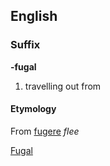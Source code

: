 ==English==
===Suffix===
'''-fugal'''
#travelling out from
====Etymology====
From {{L.}} [[fugere]] ''flee''

[[Category:English suffixes|Fugal]]